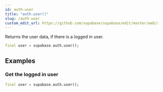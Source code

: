 ```yaml
---
id: auth-user
title: "auth.user()"
slug: /auth-user
custom_edit_url: https://github.com/supabase/supabase/edit/master/web/spec/supabase_dart_v1_ref.yml
---
```



Returns the user data, if there is a logged in user.


```dart
final user = supabase.auth.user();
```


















## Examples

### Get the logged in user



```dart
final user = supabase.auth.user();
```